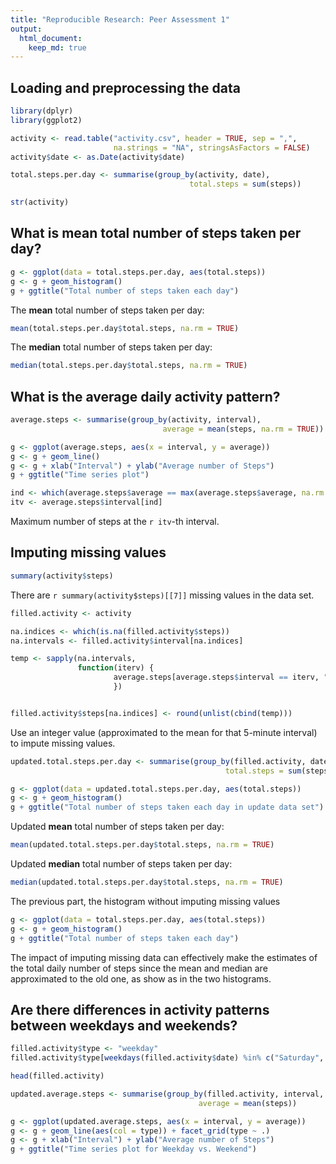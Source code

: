 ```yaml
---
title: "Reproducible Research: Peer Assessment 1"
output: 
  html_document:
    keep_md: true
---
```



## Loading and preprocessing the data

```r

library(dplyr)
library(ggplot2)

activity <- read.table("activity.csv", header = TRUE, sep = ",", 
                       na.strings = "NA", stringsAsFactors = FALSE)
activity$date <- as.Date(activity$date)

total.steps.per.day <- summarise(group_by(activity, date), 
                                        total.steps = sum(steps))

str(activity)
```

## What is mean total number of steps taken per day?

```r
g <- ggplot(data = total.steps.per.day, aes(total.steps)) 
g <- g + geom_histogram()
g + ggtitle("Total number of steps taken each day")
```

The **mean** total number of steps taken per day:

```r
mean(total.steps.per.day$total.steps, na.rm = TRUE)
```

The **median** total number of steps taken per day:

```r
median(total.steps.per.day$total.steps, na.rm = TRUE)
```

## What is the average daily activity pattern?

```r
average.steps <- summarise(group_by(activity, interval),
                                  average = mean(steps, na.rm = TRUE))

g <- ggplot(average.steps, aes(x = interval, y = average))
g <- g + geom_line()
g <- g + xlab("Interval") + ylab("Average number of Steps")
g + ggtitle("Time series plot")
```

```r
ind <- which(average.steps$average == max(average.steps$average, na.rm = TRUE))
itv <- average.steps$interval[ind]
```

Maximum number of steps at the `r itv`-th interval.

## Imputing missing values

```r
summary(activity$steps)
```

There are `r summary(activity$steps)[[7]]` missing values in the data set.


```r
filled.activity <- activity

na.indices <- which(is.na(filled.activity$steps))
na.intervals <- filled.activity$interval[na.indices]

temp <- sapply(na.intervals, 
               function(iterv) {
                       average.steps[average.steps$interval == iterv, "average"]
                       })


filled.activity$steps[na.indices] <- round(unlist(cbind(temp)))


```

Use an integer value (approximated to the mean for that 5-minute interval) to impute missing values.

```r

updated.total.steps.per.day <- summarise(group_by(filled.activity, date), 
                                                total.steps = sum(steps))

g <- ggplot(data = updated.total.steps.per.day, aes(total.steps)) 
g <- g + geom_histogram()
g + ggtitle("Total number of steps taken each day in update data set")

```

Updated **mean** total number of steps taken per day:

```r

mean(updated.total.steps.per.day$total.steps, na.rm = TRUE)

```


Updated **median** total number of steps taken per day:

```r

median(updated.total.steps.per.day$total.steps, na.rm = TRUE)

```

The previous part, the histogram without imputing missing values

```r
g <- ggplot(data = total.steps.per.day, aes(total.steps)) 
g <- g + geom_histogram()
g + ggtitle("Total number of steps taken each day")
```

The impact of imputing missing data can effectively make the estimates of the total daily number of steps since the mean and median are approximated to the old one, as show as in the two histograms.

## Are there differences in activity patterns between weekdays and weekends?

```r
filled.activity$type <- "weekday"
filled.activity$type[weekdays(filled.activity$date) %in% c("Saturday", "Sunday")] <- "weekend"

head(filled.activity)
```

```r

updated.average.steps <- summarise(group_by(filled.activity, interval, type),
                                          average = mean(steps))

g <- ggplot(updated.average.steps, aes(x = interval, y = average))
g <- g + geom_line(aes(col = type)) + facet_grid(type ~ .)
g <- g + xlab("Interval") + ylab("Average number of Steps")
g + ggtitle("Time series plot for Weekday vs. Weekend")
```
